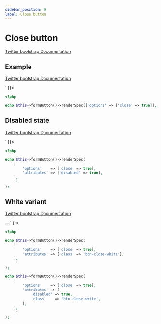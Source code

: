 ```yaml
---
sidebar_position: 9
label: Close button
---
```



# Close button

[Twitter bootstrap Documentation](https://getbootstrap.com/docs/5.1/components/close-button/)

## Example

[Twitter bootstrap Documentation](https://getbootstrap.com/docs/5.1/components/close-button/#example)

<Tabs>
<TabItem value="result" label="Result" default>
  <HtmlCode bootstrapVersion="5.1">
      <div dangerouslySetInnerHTML={{ __html: `<button aria-label="Close" class="btn-close" name="button" type="button" value=""></button>` }}></div>
  </HtmlCode>
</TabItem>
<TabItem value="source" label="Source">

```php
<?php

echo $this->formButton()->renderSpec(['options' => ['close' => true]], '');

```

</TabItem>
</Tabs>

## Disabled state

[Twitter bootstrap Documentation](https://getbootstrap.com/docs/5.1/components/close-button/#disabled-state)

<Tabs>
<TabItem value="result" label="Result" default>
  <HtmlCode bootstrapVersion="5.1">
      <div dangerouslySetInnerHTML={{ __html: `<button aria-label="Close" class="btn-close" disabled="disabled" name="button" type="button" value=""></button>` }}></div>
  </HtmlCode>
</TabItem>
<TabItem value="source" label="Source">

```php
<?php

echo $this->formButton()->renderSpec(
    [
        'options'    => ['close' => true],
        'attributes' => ['disabled' => true],
    ],
    ''
);

```

</TabItem>
</Tabs>

## White variant

[Twitter bootstrap Documentation](https://getbootstrap.com/docs/5.1/components/close-button/#white-variant)

<Tabs>
<TabItem value="result" label="Result" default>
  <HtmlCode bootstrapVersion="5.1">
      <div dangerouslySetInnerHTML={{ __html: `<button aria-label="Close" class="btn-close btn-close-white" name="button" type="button" value=""></button>
<button aria-label="Close" class="btn-close btn-close-white" disabled="disabled" name="button" type="button" value=""></button>` }}></div>
  </HtmlCode>
</TabItem>
<TabItem value="source" label="Source">

```php
<?php

echo $this->formButton()->renderSpec(
    [
        'options'    => ['close' => true],
        'attributes' => ['class' => 'btn-close-white'],
    ],
    ''
);

echo $this->formButton()->renderSpec(
    [
        'options'    => ['close' => true],
        'attributes' => [
            'disabled' => true,
            'class'    => 'btn-close-white',
        ],
    ],
    ''
);

```

</TabItem>
</Tabs>

